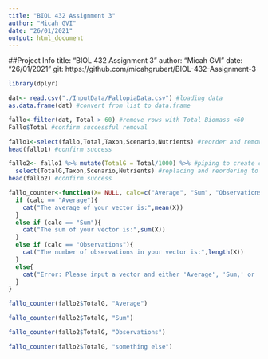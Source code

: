 ```yaml
---
title: "BIOL 432 Assignment 3"
author: "Micah GVI"
date: "26/01/2021"
output: html_document
---
```

##Project Info
title: "BIOL 432 Assignment 3"
author: "Micah GVI"
date: "26/01/2021"
git: https://github.com/micahgrubert/BIOL-432-Assignment-3

```r
library(dplyr)
```



```r
dat<- read.csv("./InputData/FallopiaData.csv") #loading data
as.data.frame(dat) #convert from list to data.frame

fallo<-filter(dat, Total > 60) #remove rows with Total Biomass <60
Fallo$Total #confirm successful removal

fallo1<-select(fallo,Total,Taxon,Scenario,Nutrients) #reorder and remove all other columns
head(fallo1) #confirm success

fallo2<- fallo1 %>% mutate(TotalG = Total/1000) %>% #piping to create column
  select(TotalG,Taxon,Scenario,Nutrients) #replacing and reordering to retain TotalG at front of the df. Could use select(-Total) if order was irrelevant
head(fallo2) #confirm success

```
```r
fallo_counter<-function(X= NULL, calc=c("Average", "Sum", "Observations")){
  if (calc == "Average"){
    cat("The average of your vector is:",mean(X))
  }
  else if (calc == "Sum"){
    cat("The sum of your vector is:",sum(X))
  }
  else if (calc == "Observations"){
    cat("The number of observations in your vector is:",length(X))
  }
  else{
    cat("Error: Please input a vector and either 'Average', 'Sum,' or 'Observations' separated by a comma")
  }
}

```

```r
fallo_counter(fallo2$TotalG, "Average")
```

```r
fallo_counter(fallo2$TotalG, "Sum")
```

```r
fallo_counter(fallo2$TotalG, "Observations")
```

```r
fallo_counter(fallo2$TotalG, "something else")
```

